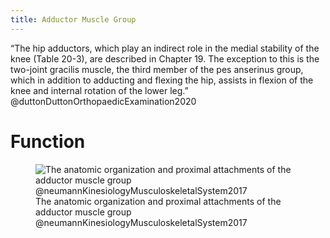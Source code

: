 ```yaml
---
title: Adductor Muscle Group
---
```




"The hip adductors, which play an indirect role in the medial stability of the knee (Table 20-3), are described in Chapter 19. The exception to this is the two-joint gracilis muscle, the third member of the pes anserinus group, which in addition to adducting and flexing the hip, assists in flexion of the knee and internal rotation of the lower leg." @duttonDuttonOrthopaedicExamination2020 


# Function

![The anatomic organization and proximal attachments of the adductor muscle group @neumannKinesiologyMusculoskeletalSystem2017](/The Archive/Anatomy/OIANs/Lower limb muscles/Adductor Muscles/images/Neumann fig12.32 adductor group anatomic organization.png)